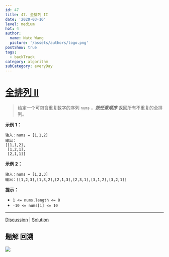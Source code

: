 ```yaml
---
id: 47
title: 47. 全排列 II
date: '2020-03-16'
level: medium
hot: 4
author:
  name: Nate Wang
  picture: '/assets/authors/logo.png'
postShow: true
tags:
  - backTrack
category: algorithm
subCategory: everyDay
---
```




# [全排列 II](https://leetcode-cn.com/problems/permutations-ii/description/)

> 给定一个可包含重复数字的序列 `nums` ，***按任意顺序*** 返回所有不重复的全排列。

**示例 1：**

```
输入：nums = [1,1,2]
输出：
[[1,1,2],
 [1,2,1],
 [2,1,1]]
```

**示例 2：**

```
输入：nums = [1,2,3]
输出：[[1,2,3],[1,3,2],[2,1,3],[2,3,1],[3,1,2],[3,2,1]]
```

 

**提示：**

- `1 <= nums.length <= 8`
- `-10 <= nums[i] <= 10`

------

[Discussion](https://leetcode-cn.com/problems/permutations-ii/comments/) | [Solution](https://leetcode-cn.com/problems/permutations-ii/solution/)

## 题解 回溯



![](/Users/wangbaoqi/个人资源/图片素材搜集/博客/algorithm/backTracking/全排列2.svg)



```js
```

